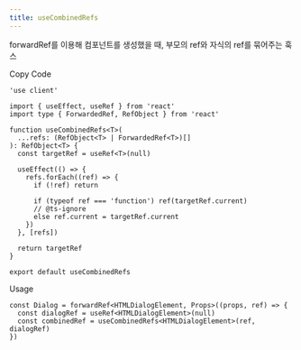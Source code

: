 ```yaml
---
title: useCombinedRefs
---
```


forwardRef를 이용해 컴포넌트를 생성했을 때, 부모의 ref와 자식의 ref를 묶어주는 훅스

<Steps>

<Step>Copy Code</Step>

```tsx title="hooks/use-combined-refs.tsx"
'use client'

import { useEffect, useRef } from 'react'
import type { ForwardedRef, RefObject } from 'react'

function useCombinedRefs<T>(
  ...refs: (RefObject<T> | ForwardedRef<T>)[]
): RefObject<T> {
  const targetRef = useRef<T>(null)

  useEffect(() => {
    refs.forEach((ref) => {
      if (!ref) return

      if (typeof ref === 'function') ref(targetRef.current)
      // @ts-ignore
      else ref.current = targetRef.current
    })
  }, [refs])

  return targetRef
}

export default useCombinedRefs
```

<Step>Usage</Step>

```tsx
const Dialog = forwardRef<HTMLDialogElement, Props>((props, ref) => {
  const dialogRef = useRef<HTMLDialogElement>(null)
  const combinedRef = useCombinedRefs<HTMLDialogElement>(ref, dialogRef)
})
```

</Steps>
